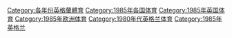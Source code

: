 [[Category:各年份英格蘭體育|Category:各年份英格蘭體育]]
[[Category:1985年各国体育|Category:1985年各国体育]]
[[Category:1985年英国体育|Category:1985年英国体育]]
[[Category:1985年欧洲体育|Category:1985年欧洲体育]]
[[Category:1980年代英格兰体育|Category:1980年代英格兰体育]]
[[Category:1985年英格兰|Category:1985年英格兰]]